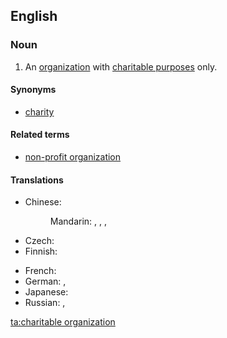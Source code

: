 ==English==
{{wikipedia}}
===Noun===
{{en-noun|head=[[charitable]] [[organization]]}}

#  An [[organization]] with [[charitable purpose]]s only.

====Synonyms====
* [[charity]]

====Related terms====
* [[non-profit organization]]

====Translations====
{{trans-top|organization}}
* Chinese:
*: Mandarin: {{t|cmn|慈善機構|sc=Hani}}, {{t|cmn|慈善机构|tr=císhàn jīgòu|sc=Hani}}, {{t|cmn|公益團體|sc=Hani}}, {{t|cmn|公益团体|tr=gōngyì tuántǐ|sc=Hani}}
* Czech: {{t-|cs|charitativní organizace|f}}
* Finnish: {{t-|fi|hyväntekeväisyysjärjestö}}
{{trans-mid}}
* French: {{t-|fr|association caritative|f}}
* German: {{qualifier|in Germany}} {{t-|de|Freie Wohlfahrtspflege|f}}, {{t+|de|FW|f}}
* Japanese: {{t-|ja|慈善団体|tr=じぜんだんたい, jizen dantai|sc=Jpan}}
* Russian: {{t-|ru|благотворительное общество|n|tr=blagotvorítel'noje óbščestvo|sc=Cyrl}}, {{t-|ru|благотворительная организация|f|tr=blagotvorítel'naja organizácija|sc=Cyrl}}
{{trans-bottom}}

[[ta:charitable organization]]